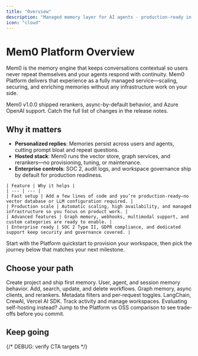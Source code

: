 ```yaml
---
title: "Overview"
description: "Managed memory layer for AI agents - production-ready in minutes"
icon: "cloud"
---
```


# Mem0 Platform Overview

Mem0 is the memory engine that keeps conversations contextual so users never repeat themselves and your agents respond with continuity. Mem0 Platform delivers that experience as a fully managed service—scaling, securing, and enriching memories without any infrastructure work on your side.

<Tip>
  Mem0 v1.0.0 shipped rerankers, async-by-default behavior, and Azure OpenAI support. Catch the full list of changes in the <Link href="/changelog">release notes</Link>.
</Tip>

## Why it matters

- **Personalized replies**: Memories persist across users and agents, cutting prompt bloat and repeat questions.
- **Hosted stack**: Mem0 runs the vector store, graph services, and rerankers—no provisioning, tuning, or maintenance.
- **Enterprise controls**: SOC 2, audit logs, and workspace governance ship by default for production readiness.

<AccordionGroup>
  <Accordion title="What you get with Mem0 Platform" icon="sparkles">

    | Feature | Why it helps |
    | --- | --- |
    | Fast setup | Add a few lines of code and you’re production-ready—no vector database or LLM configuration required. |
    | Production scale | Automatic scaling, high availability, and managed infrastructure so you focus on product work. |
    | Advanced features | Graph memory, webhooks, multimodal support, and custom categories are ready to enable. |
    | Enterprise ready | SOC 2 Type II, GDPR compliance, and dedicated support keep security and governance covered. |
  </Accordion>
</AccordionGroup>

<Info>
  Start with the <Link href="/platform/quickstart">Platform quickstart</Link> to provision your workspace, then pick the journey below that matches your next milestone.
</Info>

## Choose your path

<CardGroup cols={2}>
  <Card title="Launch Your Workspace" icon="rocket" href="/platform/quickstart">
    Create project and ship first memory.
  </Card>
  <Card title="Understand Memory Types" icon="brain" href="/core-concepts/memory-types">
    User, agent, and session memory behavior.
  </Card>
</CardGroup>

<CardGroup cols={3}>
  <Card title="Master Core Operations" icon="circle-check" href="/core-concepts/memory-operations/add">
    Add, search, update, and delete workflows.
  </Card>
  <Card title="Explore Platform Features" icon="sparkles" href="/platform/features/platform-overview">
    Graph memory, async clients, and rerankers.
  </Card>
  <Card title="Configure Advanced Operations" icon="bolt" href="/platform/advanced-memory-operations">
    Metadata filters and per-request toggles.
  </Card>
</CardGroup>

<CardGroup cols={2}>
  <Card title="Connect Integrations" icon="plug" href="/integrations">
    LangChain, CrewAI, Vercel AI SDK.
  </Card>
  <Card title="Monitor in the Dashboard" icon="presentation" href="https://app.mem0.ai">
    Track activity and manage workspaces.
  </Card>
</CardGroup>

<Tip>
  Evaluating self-hosting instead? Jump to the <Link href="/platform/platform-vs-oss">Platform vs OSS comparison</Link> to see trade-offs before you commit.
</Tip>

## Keep going

{/* DEBUG: verify CTA targets */}

<CardGroup cols={2}>
  <Card
    title="Compare with Open Source"
    description="Review feature parity, migration paths, and when to stay managed."
    icon="arrows-left-right"
    href="/platform/platform-vs-oss"
  />
  <Card
    title="Run the Quickstart"
    description="Provision your workspace, install the SDK, and persist your first memory."
    icon="rocket"
    href="/platform/quickstart"
  />
</CardGroup>
